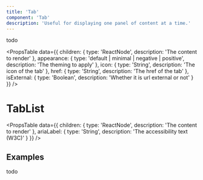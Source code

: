 ```yaml
---
title: 'Tab'
component: 'Tab'
description: 'Useful for displaying one panel of content at a time.'
---
```


todo

<PropsTable
  data={{
    children: {
      type: 'ReactNode',
      description: 'The content to render'
    },
    appearance: {
      type: 'default | minimal | negative | positive',
      description: 'The theming to apply'
    },
    icon: {
      type: 'String',
      description: 'The icon of the tab'
    },
    href: {
      type: 'String',
      description: 'The href of the tab'
    },
    isExternal: {
      type: 'Boolean',
      description: 'Whether it is url external or not'
    }
  }}
/>

# TabList

<PropsTable
  data={{
    children: {
      type: 'ReactNode',
      description: 'The content to render'
    },
    ariaLabel: {
      type: 'String',
      description: 'The accessibility text (W3C)'
    }
  }}
/>

## Examples

todo
